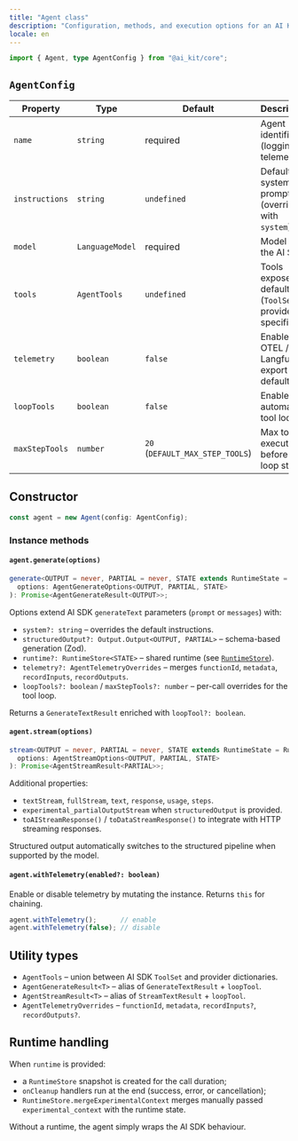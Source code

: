 ```yaml
---
title: "Agent class"
description: "Configuration, methods, and execution options for an AI Kit agent."
locale: en
---
```


```ts
import { Agent, type AgentConfig } from "@ai_kit/core";
```

## `AgentConfig`

| Property | Type | Default | Description |
| --- | --- | --- | --- |
| `name` | `string` | required | Agent identifier (logging, telemetry). |
| `instructions` | `string` | `undefined` | Default system prompt (override with `system`). |
| `model` | `LanguageModel` | required | Model from the AI SDK. |
| `tools` | `AgentTools` | `undefined` | Tools exposed by default (`ToolSet` or provider-specific). |
| `telemetry` | `boolean` | `false` | Enables OTEL / Langfuse export by default. |
| `loopTools` | `boolean` | `false` | Enables the automatic tool loop. |
| `maxStepTools` | `number` | `20` (`DEFAULT_MAX_STEP_TOOLS`) | Max tool executions before the loop stops. |

## Constructor

```ts
const agent = new Agent(config: AgentConfig);
```

### Instance methods

#### `agent.generate(options)`

```ts
generate<OUTPUT = never, PARTIAL = never, STATE extends RuntimeState = RuntimeState>(
  options: AgentGenerateOptions<OUTPUT, PARTIAL, STATE>
): Promise<AgentGenerateResult<OUTPUT>>;
```

Options extend AI SDK `generateText` parameters (`prompt` or `messages`) with:

- `system?: string` – overrides the default instructions.
- `structuredOutput?: Output.Output<OUTPUT, PARTIAL>` – schema-based generation (Zod).
- `runtime?: RuntimeStore<STATE>` – shared runtime (see [`RuntimeStore`](/en/api-reference/runtime-store)).
- `telemetry?: AgentTelemetryOverrides` – merges `functionId`, `metadata`, `recordInputs`, `recordOutputs`.
- `loopTools?: boolean` / `maxStepTools?: number` – per-call overrides for the tool loop.

Returns a `GenerateTextResult` enriched with `loopTool?: boolean`.

#### `agent.stream(options)`

```ts
stream<OUTPUT = never, PARTIAL = never, STATE extends RuntimeState = RuntimeState>(
  options: AgentStreamOptions<OUTPUT, PARTIAL, STATE>
): Promise<AgentStreamResult<PARTIAL>>;
```

Additional properties:

- `textStream`, `fullStream`, `text`, `response`, `usage`, `steps`.
- `experimental_partialOutputStream` when `structuredOutput` is provided.
- `toAIStreamResponse()` / `toDataStreamResponse()` to integrate with HTTP streaming responses.

Structured output automatically switches to the structured pipeline when supported by the model.

#### `agent.withTelemetry(enabled?: boolean)`

Enable or disable telemetry by mutating the instance. Returns `this` for chaining.

```ts
agent.withTelemetry();      // enable
agent.withTelemetry(false); // disable
```

## Utility types

- `AgentTools` – union between AI SDK `ToolSet` and provider dictionaries.
- `AgentGenerateResult<T>` – alias of `GenerateTextResult` + `loopTool`.
- `AgentStreamResult<T>` – alias of `StreamTextResult` + `loopTool`.
- `AgentTelemetryOverrides` – `functionId`, `metadata`, `recordInputs?`, `recordOutputs?`.

## Runtime handling

When `runtime` is provided:

- a `RuntimeStore` snapshot is created for the call duration;
- `onCleanup` handlers run at the end (success, error, or cancellation);
- `RuntimeStore.mergeExperimentalContext` merges manually passed `experimental_context` with the runtime state.

Without a runtime, the agent simply wraps the AI SDK behaviour.
